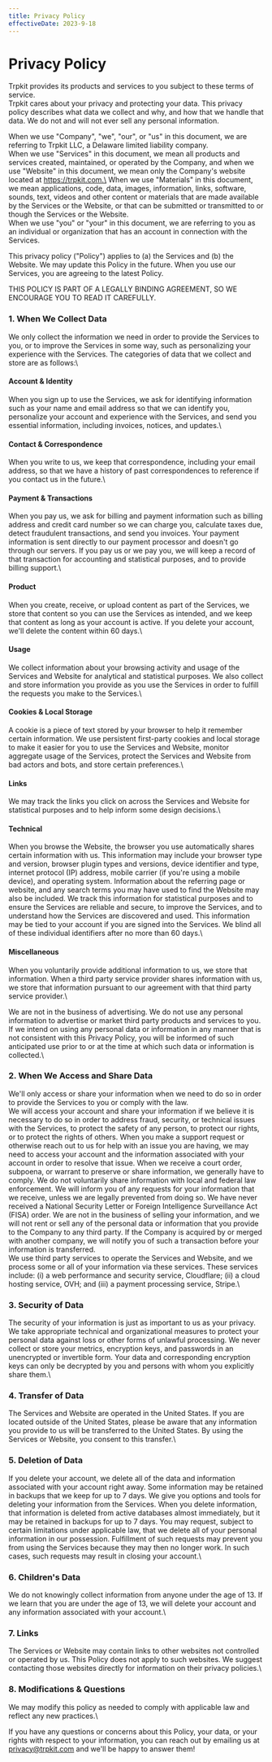 ```yaml
---
title: Privacy Policy
effectiveDate: 2023-9-18
---
```


# Privacy Policy

Trpkit provides its products and services to you subject to these terms of service.\
Trpkit cares about your privacy and protecting your data. This privacy policy describes what data we collect and why, and how that we handle that data. We do not and will not ever sell any personal information.

When we use "Company", "we", "our", or "us" in this document, we are referring to Trpkit LLC, a Delaware limited liability company.\
When we use "Services" in this document, we mean all products and services created, maintained, or operated by the Company, and when we use "Website" in this document, we mean only the Company's website located at https://trpkit.com.\
When we use "Materials" in this document, we mean applications, code, data, images, information, links, software, sounds, text, videos and other content or materials that are made available by the Services or the Website, or that can be submitted or transmitted to or though the Services or the Website.\
When we use "you" or "your" in this document, we are referring to you as an individual or organization that has an account in connection with the Services.

This privacy policy ("Policy") applies to (a) the Services and (b) the Website. We may update this Policy in the future. When you use our Services, you are agreeing to the latest Policy.

THIS POLICY IS PART OF A LEGALLY BINDING AGREEMENT, SO WE ENCOURAGE YOU TO READ IT CAREFULLY.

### 1\. When We Collect Data
We only collect the information we need in order to provide the Services to you, or to improve the Services in some way, such as personalizing your experience with the Services. The categories of data that we collect and store are as follows:\
#### Account & Identity
When you sign up to use the Services, we ask for identifying information such as your name and email address so that we can identify you, personalize your account and experience with the Services, and send you essential information, including invoices, notices, and updates.\
#### Contact & Correspondence
When you write to us, we keep that correspondence, including your email address, so that we have a history of past correspondences to reference if you contact us in the future.\
#### Payment & Transactions
When you pay us, we ask for billing and payment information such as billing address and credit card number so we can charge you, calculate taxes due, detect fraudulent transactions, and send you invoices. Your payment information is sent directly to our payment processor and doesn't go through our servers. If you pay us or we pay you, we will keep a record of that transaction for accounting and statistical purposes, and to provide billing support.\
#### Product
When you create, receive, or upload content as part of the Services, we store that content so you can use the Services as intended, and we keep that content as long as your account is active. If you delete your account, we'll delete the content within 60 days.\
#### Usage
We collect information about your browsing activity and usage of the Services and Website for analytical and statistical purposes. We also collect and store information you provide as you use the Services in order to fulfill the requests you make to the Services.\
#### Cookies & Local Storage
A cookie is a piece of text stored by your browser to help it remember certain information. We use persistent first-party cookies and local storage to make it easier for you to use the Services and Website, monitor aggregate usage of the Services, protect the Services and Website from bad actors and bots, and store certain preferences.\
#### Links
We may track the links you click on across the Services and Website for statistical purposes and to help inform some design decisions.\
#### Technical
When you browse the Website, the browser you use automatically shares certain information with us. This information may include your browser type and version, browser plugin types and versions, device identifier and type, internet protocol (IP) address, mobile carrier (if you're using a mobile device), and operating system. Information about the referring page or website, and any search terms you may have used to find the Website may also be included. We track this information for statistical purposes and to ensure the Services are reliable and secure, to improve the Services, and to understand how the Services are discovered and used. This information may be tied to your account if you are signed into the Services. We blind all of these individual identifiers after no more than 60 days.\
#### Miscellaneous
When you voluntarily provide additional information to us, we store that information. When a third party service provider shares information with us, we store that information pursuant to our agreement with that third party service provider.\

We are not in the business of advertising. We do not use any personal information to advertise or market third party products and services to you.\
If we intend on using any personal data or information in any manner that is not consistent with this Privacy Policy, you will be informed of such anticipated use prior to or at the time at which such data or information is collected.\

### 2\. When We Access and Share Data
We'll only access or share your information when we need to do so in order to provide the Services to you or comply with the law.\
We will access your account and share your information if we believe it is necessary to do so in order to address fraud, security, or technical issues with the Services, to protect the safety of any person, to protect our rights, or to protect the rights of others. When you make a support request or otherwise reach out to us for help with an issue you are having, we may need to access your account and the information associated with your account in order to resolve that issue. When we receive a court order, subpoena, or warrant to preserve or share information, we generally have to comply. We do not voluntarily share information with local and federal law enforcement. We will inform you of any requests for your information that we receive, unless we are legally prevented from doing so. We have never received a National Security Letter or Foreign Intelligence Surveillance Act (FISA) order. We are not in the business of selling your information, and we will not rent or sell any of the personal data or information that you provide to the Company to any third party. If the Company is acquired by or merged with another company, we will notify you of such a transaction before your information is transferred.\
We use third party services to operate the Services and Website, and we process some or all of your information via these services. These services include: (i) a web performance and security service, Cloudflare; (ii) a cloud hosting service, OVH; and (iii) a payment processing service, Stripe.\

### 3\. Security of Data
The security of your information is just as important to us as your privacy. We take appropriate technical and organizational measures to protect your personal data against loss or other forms of unlawful processing. We never collect or store your metrics, encryption keys, and passwords in an unencrypted or invertible form. Your data and corresponding encryption keys can only be decrypted by you and persons with whom you explicitly share them.\

### 4\. Transfer of Data
The Services and Website are operated in the United States. If you are located outside of the United States, please be aware that any information you provide to us will be transferred to the United States. By using the Services or Website, you consent to this transfer.\

### 5\. Deletion of Data
If you delete your account, we delete all of the data and information associated with your account right away. Some information may be retained in backups that we keep for up to 7 days. We give you options and tools for deleting your information from the Services. When you delete information, that information is deleted from active databases almost immediately, but it may be retained in backups for up to 7 days. You may request, subject to certain limitations under applicable law, that we delete all of your personal information in our possession. Fulfillment of such requests may prevent you from using the Services because they may then no longer work. In such cases, such requests may result in closing your account.\

### 6\. Children's Data
We do not knowingly collect information from anyone under the age of 13. If we learn that you are under the age of 13, we will delete your account and any information associated with your account.\

### 7\. Links
The Services or Website may contain links to other websites not controlled or operated by us. This Policy does not apply to such websites. We suggest contacting those websites directly for information on their privacy policies.\

### 8\. Modifications & Questions
We may modify this policy as needed to comply with applicable law and reflect any new practices.\

If you have any questions or concerns about this Policy, your data, or your rights with respect to your information, you can reach out by emailing us at privacy@trpkit.com and we'll be happy to answer them!